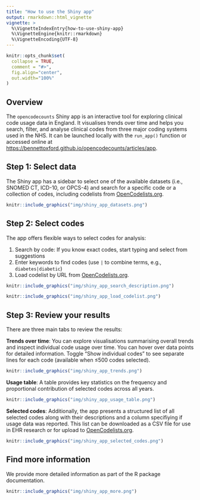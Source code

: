 ```yaml
---
title: "How to use the Shiny app"
output: rmarkdown::html_vignette
vignette: >
  %\VignetteIndexEntry{how-to-use-shiny-app}
  %\VignetteEngine{knitr::rmarkdown}
  %\VignetteEncoding{UTF-8}
---
```


```r

knitr::opts_chunk$set(
  collapse = TRUE,
  comment = "#>",
  fig.align="center",
  out.width="100%"
)
```

## Overview

The `opencodecounts` Shiny app is an interactive tool for exploring clinical code usage data in England. It visualises trends over time and helps you search, filter, and analyse clinical codes from three major coding systems used in the NHS.
It can be launched locally with the `run_app()` function or accessed online at [https://bennettoxford.github.io/opencodecounts/articles/app](https://bennettoxford.github.io/opencodecounts/articles/app).

## Step 1: Select data

The Shiny app has a sidebar to select one of the available datasets (i.e., SNOMED CT, ICD-10, or OPCS-4) and search for a specific code or a collection of codes, including codelists from [OpenCodelists.org](http://opencodelists.org/).

```r
knitr::include_graphics("img/shiny_app_datasets.png")
```

## Step 2: Select codes

The app offers flexible ways to select codes for analysis:

1. Search by code: If you know exact codes, start typing and select from suggestions
2. Enter keywords to find codes (use `|` to combine terms, e.g., `diabetes|diabetic`)
3. Load codelist by URL from [OpenCodelists.org](http://opencodelists.org/).

```r
knitr::include_graphics("img/shiny_app_search_description.png")
```

```r
knitr::include_graphics("img/shiny_app_load_codelist.png")
```

## Step 3: Review your results

There are three main tabs to review the results:

**Trends over time**: You can explore visualisations summarising overall trends and inspect individual code usage over time. You can hover over data points for detailed information. Toggle "Show individual codes" to see separate lines for each code (available when ≤500 codes selected).

```r
knitr::include_graphics("img/shiny_app_trends.png")
```

**Usage table**: A table provides key statistics on the frequency and proportional contribution of selected codes across all years.

```r
knitr::include_graphics("img/shiny_app_usage_table.png")
```

**Selected codes**: Additionally, the app presents a structured list of all selected codes along with their descriptions and a column specifiying if usage data was reported. This list can be downloaded as a CSV file for use in EHR research or for upload to [OpenCodelists.org](http://opencodelists.org/).


```r
knitr::include_graphics("img/shiny_app_selected_codes.png")
```

## Find more information

We provide more detailed information as part of the R package documentation.

```r
knitr::include_graphics("img/shiny_app_more.png")
```